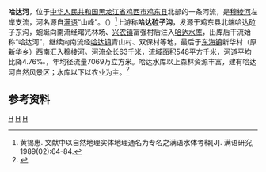 '''哈达河'''，位于[[中华人民共和国|中华人民共和国]][[黑龙江省|黑龙江省]][[鸡西市|鸡西市]][[鸡东县|鸡东县]]北部的一条河流，是[[穆棱河|穆棱河]]左岸支流，河名源自[[满语|满语]]“山峰”。（{{lang-mnc|ᡥᠠᡩᠠ|z=hada}}）<ref>黄锡惠. 文献中以自然地理实体地理通名为专名之满语水体考释[J]. 满语研究, 1989(02):64-84.</ref>上游称'''哈达砬子沟'''，发源于鸡东县北端哈达砬子东沟，蜿蜒向南流经曙光林场、[[兴农镇_(鸡东县)|兴农镇]]富强村后注入[[哈达水库|哈达水库]]，出库后干流始称“哈达河”，继续向南流经[[哈达镇_(鸡东县)|哈达镇]]青山村、双保村等地，最后于[[东海镇_(鸡东县)|东海镇]]新华村（原新华乡）西南汇入穆棱河。河流全长63千米，流域面积548平方千米，河道平均比降4.76‰，年均径流量7069万立方米。哈达水库以上森林资源丰富，建有哈达河自然风景区；水库以下以农业为主。<ref name="中国河湖大典">{{cite book zh |author=《[[中国河湖大典|中国河湖大典]]》编纂委员会 |title=《中国河湖大典·黑龙江、辽河卷》 |format=M |edition=1 |location=北京 |publisher=中国水利水电出版社 |date=2014年4月 |pages=210页 |id= ISBN 978-7-5170-1950-3}}</ref>
==参考资料==
{{reflist}}

{{China-river-stub}}

[[Category:黑龙江河流|H]]
[[Category:鸡西地理|H]]
[[Category:鸡东县|H]]